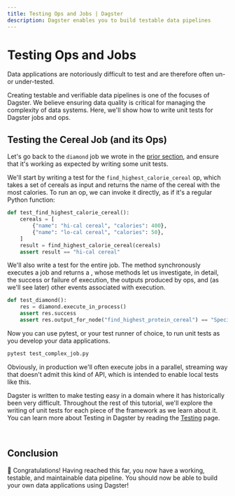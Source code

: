 ```yaml
---
title: Testing Ops and Jobs | Dagster
description: Dagster enables you to build testable data pipelines
---
```


# Testing Ops and Jobs

<CodeReferenceLink filePath="examples/docs_snippets/docs_snippets/intro_tutorial/basics/e04_quality/" />

Data applications are notoriously difficult to test and are therefore often un- or under-tested.

Creating testable and verifiable data pipelines is one of the focuses of Dagster. We believe ensuring data quality is critical for managing the complexity of data systems. Here, we'll show how to write unit tests for Dagster jobs and ops.

## Testing the Cereal Job (and its Ops)

Let's go back to the `diamond` job we wrote in the [prior section](/tutorial/intro-tutorial/connecting-solids#a-more-complex-dag), and ensure that it's working as expected by writing some unit tests.

We'll start by writing a test for the `find_highest_calorie_cereal` op, which takes a set of cereals as input and returns the name of the cereal with the most calories. To run an op, we can invoke it directly, as if it's a regular Python function:

```python file=/intro_tutorial/basics/e04_quality/test_complex_pipeline.py startafter=start_op_test endbefore=end_op_test
def test_find_highest_calorie_cereal():
    cereals = [
        {"name": "hi-cal cereal", "calories": 400},
        {"name": "lo-cal cereal", "calories": 50},
    ]
    result = find_highest_calorie_cereal(cereals)
    assert result == "hi-cal cereal"
```

We'll also write a test for the entire job. The <PyObject
module="dagster" object="JobDefinition" method="execute_in_process" /> method synchronously executes a job and returns a <PyObject module="dagster"
object="ExecuteInProcessResult" />, whose methods let us investigate, in detail, the success or failure of execution, the outputs produced by ops, and (as we'll see later) other events associated with execution.

```python file=/intro_tutorial/basics/e04_quality/test_complex_pipeline.py startafter=start_job_test endbefore=end_job_test
def test_diamond():
    res = diamond.execute_in_process()
    assert res.success
    assert res.output_for_node("find_highest_protein_cereal") == "Special K"
```

Now you can use pytest, or your test runner of choice, to run unit tests as you develop your data applications.

```bash
pytest test_complex_job.py
```

Obviously, in production we'll often execute jobs in a parallel, streaming way that doesn't admit this kind of API, which is intended to enable local tests like this.

Dagster is written to make testing easy in a domain where it has historically been very difficult. Throughout the rest of this tutorial, we'll explore the writing of unit tests for each piece of the framework as we learn about it. You can learn more about Testing in Dagster by reading the [Testing](/concepts/testing) page.

<br />

## Conclusion

🎉 Congratulations! Having reached this far, you now have a working, testable, and maintainable data pipeline. You should now be able to build your own data applications using Dagster!

<br />
